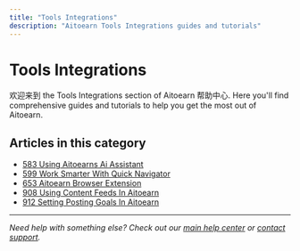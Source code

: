 ```yaml
---
title: "Tools Integrations"
description: "Aitoearn Tools Integrations guides and tutorials"
---
```


# Tools Integrations

欢迎来到 the Tools Integrations section of Aitoearn 帮助中心. Here you'll find comprehensive guides and tutorials to help you get the most out of Aitoearn.

## Articles in this category

- [583 Using Aitoearns Ai Assistant](583-using-aitoearns-ai-assistant)
- [599 Work Smarter With Quick Navigator](599-work-smarter-with-quick-navigator)
- [653 Aitoearn Browser Extension](653-aitoearn-browser-extension)
- [908 Using Content Feeds In Aitoearn](908-using-content-feeds-in-aitoearn)
- [912 Setting Posting Goals In Aitoearn](912-setting-posting-goals-in-aitoearn)

---

*Need help with something else? Check out our [main help center](/en/help-center) or [contact support](mailto:hello@aitoearn.com).*
